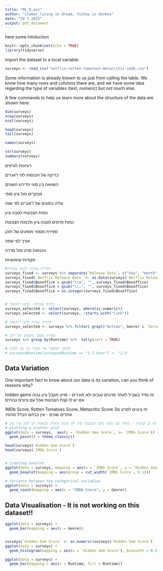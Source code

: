 ```yaml
---
title: "ML_B_ex1"
author: "itamar_living in dream, Yishay is donkey"
date: "29 3 2022"
output: pdf_document
---
```



here some intrduction
```r
knitr::opts_chunk$set(echo = TRUE)
library(tidyverse)
```

import the dataset to a local variable:
```r
surveys <- read_csv("netflix-rotten-tomatoes-metacritic-imdb.csv")
```

Some information is already known to us just from calling the table. We know how many rows and columns there are, and we have some idea regarding the type of variables (text, numeric) but not much else.

A few commands to help us learn more about the structure of the data are shown here:

```r
dim(surveys)
nrow(surveys) 
ncol(surveys) 

head(surveys)
tail(surveys)

names(surveys)

str(surveys)
summary(surveys)
```

רעיונות לגרפים

בדיקה של הכנסות לפי ז'אנרים

השוואה בין סוגי הדירוג השונים

מבקרים מול ציון סופי


עליה בסוגים של ז'אנרים לפי שנה 

כמות הצבעות לגובה ציון

כמות פרסים לגובה ציון ולכמות הצבעות


ספירת מספר מופעים של תוכן

אורך לפי שפה 

הכנסות סרט מול סדרה


פקודות שימושיות 
```r

#הפרדת עמודה לכמה עמודות
surveys_fixed <- surveys %>% separate(`Release Date`, c("day", "month", "year"), sep = " ", convert = TRUE)
surveys_fixed$`Netflix Release Date` <- as.Date(surveys$`Netflix Release Date`)
surveys_fixed$Boxoffice = gsub("\\$", "", surveys_fixed$Boxoffice)
surveys_fixed$Boxoffice = gsub("\\,", "", surveys_fixed$Boxoffice)
surveys_fixed$Boxoffice = as.integer(surveys_fixed$Boxoffice)


# בחירת עמודות- סתם דוגמאות
surveys_selected <- select(surveys, where(is.numeric))
surveys_selected <- select(surveys, !starts_with("Link"))

# בחירת שורות סתם דוגמאות 
surveys_selected <- surveys %>% filter( grepl("Action", Genre) & `Series or Movie` == "Movie")

# ספירת מספר מופעים של תוכן
surveys %>% group_by(Runtime) %>%  tally(sort = TRUE)

# לפרסר למספרי את הערך של זמן הסרט
# surveys$Runtime[surveys$Runtime == "1-2 hour"] <- "1.5"


```

## Data Variation

One important fact to know about our data is its variation, can you think of reasons why? 

hidden gems 
זה מדד בשביל לאתר סרטים טובים ולא מוכרים - סרט מקבל ציון גבוה אם יש לו קצת הצבעות אבל עם ציונים גבוהים

IMDb Score, Rotten Tomatoes Score, Metacritic Score
זה ציונים לסרט מ3 אתרים שונים - אין בניהם הבדל מהותי

```r

# אפשר לומר שיש פה 2 קבוצות - כאלה עם ממש מעט הצבעות וציון לא משהו וכאלה שבאמת יש להם ציון טוב
# plotting a scatter plot 
ggplot(data = surveys,  aes(y = `Hidden Gem Score`, x= `IMDb Score`)) +
  geom_point() + theme_classic()

head(surveys$`Hidden Gem Score`)
head(surveys$`IMDb Score`)


# creating boxplot
ggplot(data = surveys, mapping = aes(x = `IMDb Score`, y = `Hidden Gem Score`)) + 
  geom_boxplot(mapping = aes(group = cut_width(`IMDb Score`, 0.1)))

# Variance between two categorical variables
ggplot(data = surveys) +
  geom_count(mapping = aes(x = "IMDb Score", y = Genre))

```


## Data Visualisation - It is not working on this dataset!!

```r
ggplot(data = surveys) +
  geom_bar(mapping = aes(x = Genre))


surveys$`Hidden Gem Score` <- as.numeric(surveys$`Hidden Gem Score`)
ggplot(data = surveys) +
  geom_histogram(mapping = aes(x = `Hidden Gem Score`), binwidth = 0.5)

ggplot(data = surveys) + 
  geom_bar(mapping = aes(x = Runtime, fill = Runtime))

```


